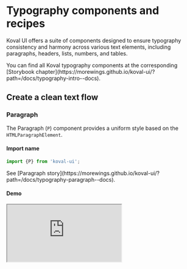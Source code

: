 
# Typography components and recipes

Koval UI offers a suite of components designed to ensure typography consistency and harmony across various text elements, including paragraphs, headers, lists, numbers, and tables.

<Callout type="info" emoji="💡️">
    You can find all Koval typography components at the corresponding [Storybook
    chapter](https://morewings.github.io/koval-ui/?path=/docs/typography-intro--docs).
</Callout>

## Create a clean text flow

### Paragraph

The Paragraph (`P`) component provides a uniform style based on the `HTMLParagraphElement`.

#### Import name

```typescript
import {P} from 'koval-ui';
```

<Callout type="info" emoji="💡️">
    See [Paragraph
    story](https://morewings.github.io/koval-ui/?path=/docs/typography-paragraph--docs).
</Callout>

#### Demo

<Iframe
    src="https://morewings.github.io/koval-ui/iframe.html?args=&id=typography-paragraph--primary&viewMode=story"
    width={777}
    height={333}
    caption="Paragraph demo"
/>

### Headers

Koval UI supports six header sizes, from `H1` to `H6`, allowing for flexible and consistent heading structures.

#### Import name

```typescript
import {H1, H2, H3, H4, H5, H6} from 'koval-ui';
```

<Callout type="info" emoji="💡️">
    See [Headers
    story](https://morewings.github.io/koval-ui/iframe.html?args=&id=typography-header--primary&viewMode=story).
</Callout>

#### Demo

<Iframe
    src="https://morewings.github.io/koval-ui/iframe.html?args=&id=typography-header--primary&viewMode=story"
    width={777}
    height={333}
    caption="Headers demo"
/>

### Inline elements

Koval UI provides consistent styling for various HTML inline elements, such as `a`, `small`, `sup` and so on.

#### Import names

```typescript
import {A, Strong, Sup, Sub, Small, B, Mark, Ins, I, Em, Del, Kbd, Code, S} from 'koval-ui';
```

<Callout type="info" emoji="💡️">
    See [Inline elements
    story](https://morewings.github.io/koval-ui/?path=/docs/typography-inline-elements--docs).
</Callout>

#### Demo

<Iframe
    src="https://morewings.github.io/koval-ui/iframe.html?args=&id=typography-inline-elements--primary&viewMode=story"
    width={777}
    height={333}
    caption="Inline elements demo"
/>

### Lists

Three types of list formatting are available:

- **Ordered** lists (`Ol`)
- **Unordered** Lists (`Ul`)
- **Description** Lists (`Dl`)

<Callout type="info" emoji="💡️">
    See [Lists story](https://morewings.github.io/koval-ui/?path=/docs/typography-lists--docs).
</Callout>

#### Import name and example

Each component is implemented as wrapper for `HTMLLIElements`.

```tsx
import {Ol, Ul, Dl} from 'koval-ui';

const Ordered = () => (
    <Ol>
        <li>Ordered item 1</li>
        <li>Ordered item 2</li>
        <li>Ordered item 3</li>
    </Ol>
);

const Unordered = () => (
    <Ul>
        <li>Unordered item 1</li>
        <li>Unordered item 2</li>
        <li>Unordered item 3</li>
    </Ul>
);

const Description = () => (
    <Ul>
        <dt>Item title 1</dt>
        <dd>Item description 1</dd>
        <dt>Item title 2</dt>
        <dd>Item description 2</dd>
        <dt>Item title 3</dt>
        <dd>Item description 3</dd>
    </Ul>
);
```

#### Demo

<Iframe
    src="https://morewings.github.io/koval-ui/iframe.html?args=&id=typography-lists--ordered&viewMode=story"
    width={777}
    height={333}
    caption="Ordered list demo"
/>

<Iframe
    src="https://morewings.github.io/koval-ui/iframe.html?args=&id=typography-lists--primary&viewMode=story"
    width={777}
    height={333}
    caption="Unordered list demo"
/>

<Iframe
    src="https://morewings.github.io/koval-ui/iframe.html?args=&id=typography-lists--description&viewMode=story"
    width={777}
    height={333}
    caption="Description list demo"
/>

### Table

A basic Table component is available, serving as a wrapper for standard HTML table elements such as `tr`, `td`, and others.

<Callout type="info" emoji="💡️">
    See [Table story](https://morewings.github.io/koval-ui/?path=/docs/typography-table--docs).
</Callout>

#### Import name

```typescript
import {Table} from 'koval-ui';
```

#### Demo

<Iframe
    src="https://morewings.github.io/koval-ui/iframe.html?args=&id=typography-table--responsive&viewMode=story"
    width={777}
    height={555}
    caption="Responsive table demo"
/>
